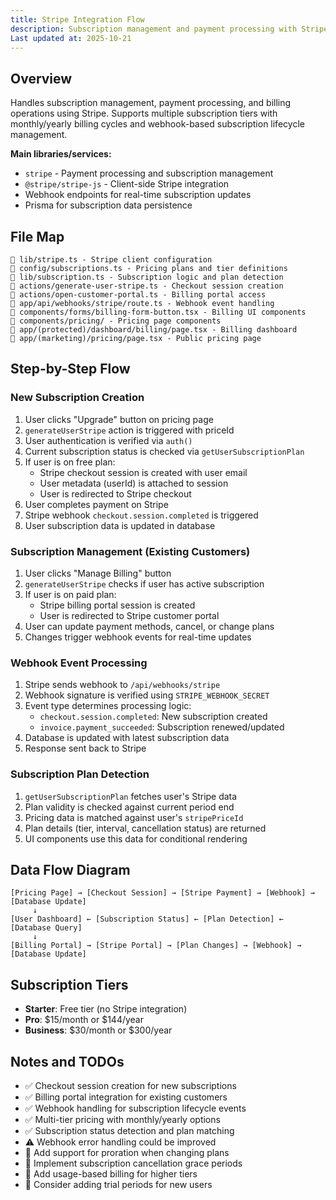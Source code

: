```yaml
---
title: Stripe Integration Flow
description: Subscription management and payment processing with Stripe
Last updated at: 2025-10-21
---
```


## Overview

Handles subscription management, payment processing, and billing operations using Stripe. Supports multiple subscription tiers with monthly/yearly billing cycles and webhook-based subscription lifecycle management.

**Main libraries/services:**

- `stripe` - Payment processing and subscription management
- `@stripe/stripe-js` - Client-side Stripe integration
- Webhook endpoints for real-time subscription updates
- Prisma for subscription data persistence

## File Map

```
📁 lib/stripe.ts - Stripe client configuration
📁 config/subscriptions.ts - Pricing plans and tier definitions
📁 lib/subscription.ts - Subscription logic and plan detection
📁 actions/generate-user-stripe.ts - Checkout session creation
📁 actions/open-customer-portal.ts - Billing portal access
📁 app/api/webhooks/stripe/route.ts - Webhook event handling
📁 components/forms/billing-form-button.tsx - Billing UI components
📁 components/pricing/ - Pricing page components
📁 app/(protected)/dashboard/billing/page.tsx - Billing dashboard
📁 app/(marketing)/pricing/page.tsx - Public pricing page
```

## Step-by-Step Flow

### New Subscription Creation

1. User clicks "Upgrade" button on pricing page
2. `generateUserStripe` action is triggered with priceId
3. User authentication is verified via `auth()`
4. Current subscription status is checked via `getUserSubscriptionPlan`
5. If user is on free plan:
   - Stripe checkout session is created with user email
   - User metadata (userId) is attached to session
   - User is redirected to Stripe checkout
6. User completes payment on Stripe
7. Stripe webhook `checkout.session.completed` is triggered
8. User subscription data is updated in database

### Subscription Management (Existing Customers)

1. User clicks "Manage Billing" button
2. `generateUserStripe` checks if user has active subscription
3. If user is on paid plan:
   - Stripe billing portal session is created
   - User is redirected to Stripe customer portal
4. User can update payment methods, cancel, or change plans
5. Changes trigger webhook events for real-time updates

### Webhook Event Processing

1. Stripe sends webhook to `/api/webhooks/stripe`
2. Webhook signature is verified using `STRIPE_WEBHOOK_SECRET`
3. Event type determines processing logic:
   - `checkout.session.completed`: New subscription created
   - `invoice.payment_succeeded`: Subscription renewed/updated
4. Database is updated with latest subscription data
5. Response sent back to Stripe

### Subscription Plan Detection

1. `getUserSubscriptionPlan` fetches user's Stripe data
2. Plan validity is checked against current period end
3. Pricing data is matched against user's `stripePriceId`
4. Plan details (tier, interval, cancellation status) are returned
5. UI components use this data for conditional rendering

## Data Flow Diagram

```
[Pricing Page] → [Checkout Session] → [Stripe Payment] → [Webhook] → [Database Update]
     ↓
[User Dashboard] ← [Subscription Status] ← [Plan Detection] ← [Database Query]
     ↓
[Billing Portal] → [Stripe Portal] → [Plan Changes] → [Webhook] → [Database Update]
```

## Subscription Tiers

- **Starter**: Free tier (no Stripe integration)
- **Pro**: $15/month or $144/year
- **Business**: $30/month or $300/year

## Notes and TODOs

- ✅ Checkout session creation for new subscriptions
- ✅ Billing portal integration for existing customers
- ✅ Webhook handling for subscription lifecycle events
- ✅ Multi-tier pricing with monthly/yearly options
- ✅ Subscription status detection and plan matching
- ⚠️ Webhook error handling could be improved
- 🔄 Add support for proration when changing plans
- 🔄 Implement subscription cancellation grace periods
- 🔄 Add usage-based billing for higher tiers
- 🔄 Consider adding trial periods for new users
